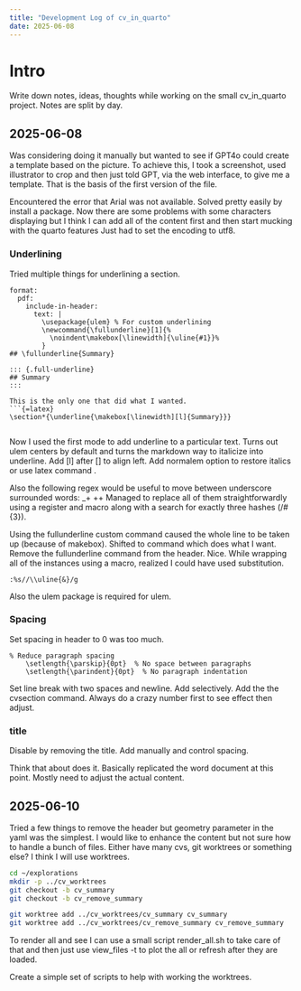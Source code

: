 ```yaml
---
title: "Development Log of cv_in_quarto"
date: 2025-06-08
---
```


# Intro

Write down notes, ideas, thoughts while working on the small cv_in_quarto project.
Notes are split by day.

## 2025-06-08
Was considering doing it manually but wanted to see if GPT4o could create a template based on the picture. To achieve this, I took a screenshot, used illustrator to crop and then just told GPT, via the web interface, to give me a template.
That is the basis of the first version of the file.

Encountered the error that Arial was not available. Solved pretty easily by install a package.
Now there are some problems with some characters displaying but I think I can add all of the content first and then start mucking with the quarto features
Just had to set the encoding to utf8.

### Underlining
Tried multiple things for underlining a section.
```quarto
format:
  pdf:
    include-in-header:
      text: |
        \usepackage{ulem} % For custom underlining
        \newcommand{\fullunderline}[1]{%
          \noindent\makebox[\linewidth]{\uline{#1}}%
        }
## \fullunderline{Summary}

::: {.full-underline}
## Summary
:::

This is the only one that did what I wanted.
```{=latex}
\section*{\underline{\makebox[\linewidth][l]{Summary}}}
```
```
```
Now I used the first mode to add underline to a particular text. Turns out ulem centers by default and turns the markdown way to italicize into underline.
Add [l] after [\linewidth] to align left.
Add normalem option to restore italics or use latex command \textit{}.

Also the following regex would be useful to move between underscore surrounded words: _\w\+ \+\w\+
Managed to replace all of them straightforwardly using a register and macro along with a search for exactly three hashes (/#\{3}).

Using the fullunderline custom command caused the whole line to be taken up (because of makebox). Shifted to \uline{} command which does what I want. Remove the fullunderline command from the header. Nice.
While wrapping all of the instances using a macro, realized I could have used substitution.
```vim
:%s//\\uline{&}/g
```
Also the ulem package is required for ulem.

### Spacing
Set spacing in header to 0 was too much.
```quarto
% Reduce paragraph spacing
    \setlength{\parskip}{0pt}  % No space between paragraphs
    \setlength{\parindent}{0pt}  % No paragraph indentation
```
Set line break with two spaces and newline. Add \vspace{-1.3em} selectively. Add \vspace the the cvsection command.
Always do a crazy number first to see effect then adjust.

### title
Disable by removing the title. Add manually and control spacing.

Think that about does it. Basically replicated the word document at this point. Mostly need to adjust the actual content.

## 2025-06-10
Tried a few things to remove the header but geometry parameter in the yaml was the simplest.
I would like to enhance the content but not sure how to handle a bunch of files. Either have many cvs, git worktrees or something else?
I think I will use worktrees.

```bash
cd ~/explorations
mkdir -p ../cv_worktrees
git checkout -b cv_summary
git checkout -b cv_remove_summary

git worktree add ../cv_worktrees/cv_summary cv_summary
git worktree add ../cv_worktrees/cv_remove_summary cv_remove_summary
```
To render all and see I can use a small script render_all.sh to take care of that and then just use view_files -t to plot the all or refresh after they are loaded.

Create a simple set of scripts to help with working the worktrees.
